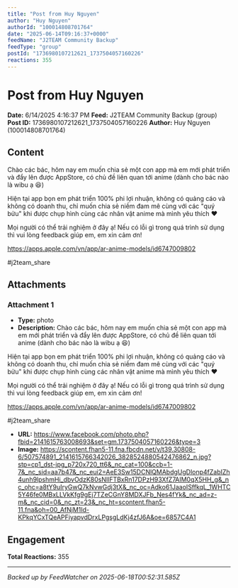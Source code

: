 ```yaml
---
title: "Post from Huy Nguyen"
author: "Huy Nguyen"
authorId: "100014808701764"
date: "2025-06-14T09:16:37+0000"
feedName: "J2TEAM Community Backup"
feedType: "group"
postId: "1736980107212621_1737504057160226"
reactions: 355
---
```


# Post from Huy Nguyen

**Date:** 6/14/2025 4:16:37 PM
**Feed:** J2TEAM Community Backup (group)
**Post ID:** 1736980107212621_1737504057160226
**Author:** Huy Nguyen (100014808701764)

## Content

Chào các bác, hôm nay em muốn chia sẻ một con app mà em mới phát triển và đẩy lên được AppStore, có chủ đề liên quan tới anime (dành cho bác nào là wibu ạ 😆)

Hiện tại app bọn em phát triển 100% phi lợi nhuận, không có quảng cáo và không có doanh thu, chỉ muốn chia sẻ niềm đam mê cùng với các "quý bửu" khi được chụp hình cùng các nhân vật anime mà mình yêu thích ❤️

Mọi người có thể trải nghiệm ở đây ạ! Nếu có lỗi gì trong quá trình sử dụng thì vui lòng feedback giúp em, em xin cảm ơn!

https://apps.apple.com/vn/app/ar-anime-models/id6747009802

#j2team_share

## Attachments

### Attachment 1
- **Type:** photo
- **Description:** Chào các bác, hôm nay em muốn chia sẻ một con app mà em mới phát triển và đẩy lên được AppStore, có chủ đề liên quan tới anime (dành cho bác nào là wibu ạ 😆)

Hiện tại app bọn em phát triển 100% phi lợi nhuận, không có quảng cáo và không có doanh thu, chỉ muốn chia sẻ niềm đam mê cùng với các "quý bửu" khi được chụp hình cùng các nhân vật anime mà mình yêu thích ❤️

Mọi người có thể trải nghiệm ở đây ạ! Nếu có lỗi gì trong quá trình sử dụng thì vui lòng feedback giúp em, em xin cảm ơn!

https://apps.apple.com/vn/app/ar-anime-models/id6747009802

#j2team_share
- **URL:** https://www.facebook.com/photo.php?fbid=2141615763008693&set=gm.1737504057160226&type=3
- **Image:** https://scontent.fhan5-11.fna.fbcdn.net/v/t39.30808-6/507574891_2141615766342026_3828524880542476862_n.jpg?stp=cp1_dst-jpg_p720x720_tt6&_nc_cat=100&ccb=1-7&_nc_sid=aa7b47&_nc_eui2=AeE3Sw15DCNlQMAbdgUgDlonp4fZabIZh4unh9lpshmHi_dbvOdzK80sNIlFTBxRn17DPzH93XfZ7AIM0qX5HH_g&_nc_ohc=a8tY9uIryGwQ7kNvwGdj3tX&_nc_oc=Adko61JaaoISffkqL_1WHTC5Y46fe0MBxLLVkKfg9gEj7TZeCGnY8MDXJFb_Nes4fYk&_nc_ad=z-m&_nc_cid=0&_nc_zt=23&_nc_ht=scontent.fhan5-11.fna&oh=00_AfNjM1Id-KPkqYCxTQeAPFiyapvdDrxLPgsgLdKj4zfJ6A&oe=6857C4A1

## Engagement

**Total Reactions:** 355

---
*Backed up by FeedWatcher on 2025-06-18T00:52:31.585Z*
